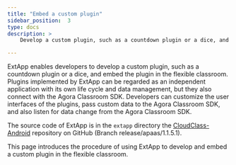 ```yaml
---
title: "Embed a custom plugin"
sidebar_position:  3
type: docs
description: >
    Develop a custom plugin, such as a countdown plugin or a dice, and embed the plugin in the flexible classroom

---
```




ExtApp enables developers to develop a custom plugin, such as a countdown plugin or a dice, and embed the plugin in the flexible classroom. Plugins implemented by ExtApp can be regarded as an independent application with its own life cycle and data management, but they also connect with the Agora Classroom SDK. Developers can customize the user interfaces of the plugins, pass custom data to the Agora Classroom SDK, and also listen for data change from the Agora Classroom SDK.

The source code of ExtApp is in the `extapp` directory the [CloudClass-Android](https://github.com/AgoraIO-Community/CloudClass-Android/tree/release/apaas%2F1.1.5.1) repository on GitHub (Branch release/apaas/1.1.5.1).

This page introduces the procedure of using ExtApp to develop and embed a custom plugin in the flexible classroom.


<EmbedPlugin />
